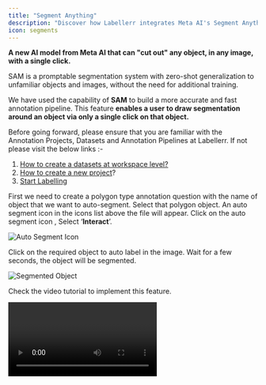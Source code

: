 ```yaml
---
title: "Segment Anything"
description: "Discover how Labellerr integrates Meta AI's Segment Anything Model (SAM) to enable fast and accurate object segmentation with a single click, enhancing your annotation pipeline."
icon: segments
---
```


**A new AI model from Meta AI that can "cut out" any object, in any image, with a single click.**

SAM is a promptable segmentation system with zero-shot generalization to unfamiliar objects and images, without the need for additional training.

We have used the capability of **SAM** to build a more accurate and fast annotation pipeline. This feature **enables a user to draw segmentation around an object via only a single click on that object.**

<Note>
Before going forward, please ensure that you are familiar with the Annotation Projects, Datasets and Annotation Pipelines at Labellerr. If not please visit the below links :-

1.  [How to create a datasets at workspace level?](/tutorials/datasets)
2.  [How to create a new project](/getting-started/create-project)?
3.  [Start Labelling](/actions/start-labelling)
</Note>

First we need to create a polygon type annotation question with the name of object that we want to auto-segment. Select that polygon object. An auto segment icon in the icons list above the file will appear. Click on the auto segment icon , Select ‘**Interact**’.

<Frame>
  <img src="https://d24lr4zqs1tgqh.cloudfront.net/05027338-1bc7-4404-94c7-00a04347911a.jpg" alt="Auto Segment Icon" />
</Frame>

Click on the required object to auto label in the image. Wait for a few seconds, the object will be segmented.

<Frame>
  <img src="https://d24lr4zqs1tgqh.cloudfront.net/e86e75cd-2d6c-4f6d-8b59-5b045c3b3f55.jpg" alt="Segmented Object" />
</Frame>

Check the video tutorial to implement this feature.

<Video url="https://player.vimeo.com/video/1102130718" />

<Note>
For further assistance contact [support@tensormatics.com](mailto:support@tensormatics.com)
</Note>
